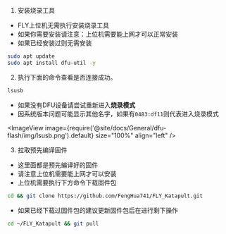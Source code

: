 
1. 安装烧录工具

* FLY上位机无需执行安装烧录工具
* 如果你需要安装请注意：上位机需要能上网才可以正常安装
* 如果已经安装过则无需安装

```bash
sudo apt update
sudo apt install dfu-util -y
```

2. 执行下面的命令查看是否连接成功。

```bash
lsusb
```

* 如果没有DFU设备请尝试重新进入**烧录模式**
* 因系统版本问题可能显示其他名字，如果有`0483:df11`则代表进入烧录模式

<ImageView image={require('@site/docs/General/dfu-flash/img/lsusb.png').default} size="100%" align="left" />


3. 拉取预先编译固件

* 这里面都是预先编译好的固件
* 请注意上位机需要能上网才可以安装
* 上位机需要执行下方命令下载固件包

```bash
cd && git clone https://github.com/FengHua741/FLY_Katapult.git
```

* 如果已经下载过固件包的建议更新固件包后在进行剩下操作

```bash
cd ~/FLY_Katapult && git pull
```

